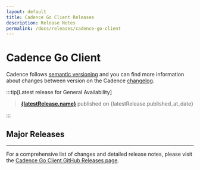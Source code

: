 ```yaml
---
layout: default
title: Cadence Go Client Releases
description: Release Notes
permalink: /docs/releases/cadence-go-client
---
```


# Cadence Go Client



Cadence follows [semantic versioning](https://semver.org/spec/v2.0.0.html) and you can find more information about changes between version on the Cadence [changelog](https://github.com/cadence-workflow/cadence/blob/master/CHANGELOG.md).

:::tip[Latest release for General Availability]

> <strong><a href={latestRelease.html_url} target="_blank">{latestRelease.name}</a> </strong>published on {latestRelease.published_at_date}

:::

## Major Releases
<ListReleases releases={releases}></ListReleases>

---

For a comprehensive list of changes and detailed release notes, please visit the [Cadence Go Client GitHub Releases page](https://github.com/cadence-workflow/cadence-go-client/releases).

